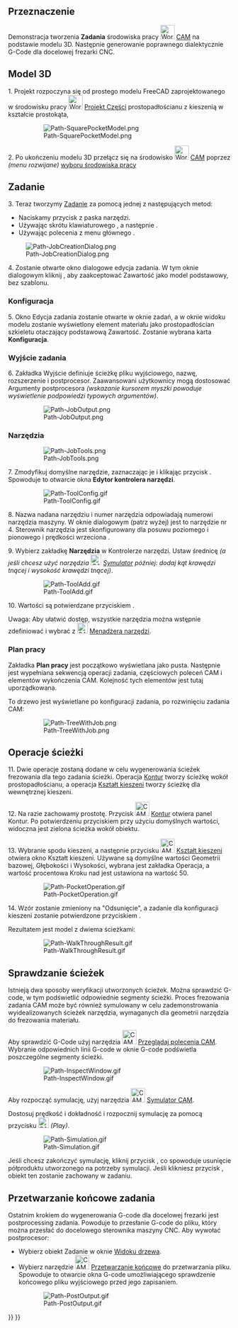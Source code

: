 <languages/>

{{TutorialInfo/pl
|Topic=środowisko pracy CAM
|Level=początkujący / średnio zaawansowany
|Time=15 minut
|Author=Chrisb
|FCVersion=0.19
|Files=brak
}}

<span id="Aim"></span>
==Przeznaczenie==

Demonstracja tworzenia '''Zadania''' środowiska pracy [[Image:Workbench_CAM.svg|32px]] [[CAM_Workbench/pl|CAM]] na podstawie modelu 3D. Następnie generowanie poprawnego dialektycznie G-Code dla docelowej frezarki CNC. 

<span id="The_3D_Model"></span>
==Model 3D==

1. Projekt rozpoczyna się od prostego modelu FreeCAD zaprojektowanego w środowisku pracy [[Image:Workbench_PartDesign.svg|32px]] [[PartDesign_Workbench/pl|Projekt Części]] prostopadłościanu z kieszenią w kształcie prostokąta, 

:[[File:Path-SquarePocketModel.png]]

:{{Caption|Powyżej: Prostopadłościan z kieszenią utworzony w środowisku pracy [[Image:Workbench_PartDesign.svg|24px]] [[PartDesign_Workbench/pl|Projekt Części]] obejmujący Zawartość, na podstawie szkicu zorientowanego w {{Button|[[Image:View-top.svg|16px|link=Std_ViewTop/pl]]}} płaszczyźnie XY.}}

2. Po ukończeniu modelu 3D przełącz się na środowisko [[Image:Workbench_CAM.svg|32px]] [[CAM_Workbench/pl|CAM]] poprzez ''(menu rozwijane)'' [[Std_Workbench/pl|wyboru środowiska pracy]]

<span id="The_Job"></span>
==Zadanie==

3. Teraz tworzymy [[CAM_Job/pl|Zadanie]] za pomocą jednej z następujących metod:
* Naciskamy przycisk {{KEY|[[Image:CAM_Job.svg|24px|link=CAM_Job/pl]] [[CAM_Job/pl|Zadanie]]}} z paska narzędzi.
* Używając skrótu klawiaturowego {{KEY|P}}, a następnie {{KEY|J}}.
* Używając polecenia z menu głównego {{MenuCommand|CAM → Zadanie}}.

[[File:Path-JobCreationDialog.png]]
::{{Caption|Powyżej: Okienko dialogowe [[CAM_Job/pl|Utwórz zadanie]]}}

4. Zostanie otwarte okno dialogowe edycja zadania. W tym oknie dialogowym kliknij {{Button|OK}}, aby zaakceptować Zawartość jako model podstawowy, bez szablonu.   

<span id="Job_Setup"></span>
===Konfiguracja===

5. Okno Edycja zadania zostanie otwarte w oknie zadań, a w oknie widoku modelu zostanie wyświetlony element materiału jako prostopadłościan szkieletu otaczający podstawową Zawartość.  Zostanie wybrana karta '''Konfiguracja'''. 

<span id="Job_Output"></span>
===Wyjście zadania===

6. Zakładka Wyjście definiuje ścieżkę pliku wyjściowego, nazwę, rozszerzenie i postprocesor. Zaawansowani użytkownicy mogą dostosować Argumenty postprocesora ''(wskazanie kursorem myszki powoduje wyświetlenie podpowiedzi typowych argumentów)''.

:[[File:Path-JobOutput.png]]
:{{Caption|Powyżej: Okienko dialogowe Edycja [[CAM_Job/pl|zadania]] z wybraną zakładką '''Wyjście'''}}

<span id="Job_Tools"></span>
===Narzędzia===

:[[File:Path-JobTools.png]]
:{{Caption|Powyżej: Okienko dialogowe Edycja [[CAM_Job/pl|zadania]] z wybraną zakładką '''Narzędzia'''}}

7. Zmodyfikuj domyślne narzędzie, zaznaczając je i klikając przycisk {{Button|Edycja}}. Spowoduje to otwarcie okna '''Edytor kontrolera narzędzi'''.

:[[File:Path-ToolConfig.gif]]
:{{Caption|Powyżej: Okienko dialogowe Edycja [[CAM_Job/pl|zadania]] Kontrolera narzędzi}}

8. Nazwa nadana narzędziu i numer narzędzia odpowiadają numerowi narzędzia maszyny. W oknie dialogowym (patrz wyżej) jest to narzędzie nr 4. Sterownik narzędzia jest skonfigurowany dla posuwu poziomego i pionowego {{incode|2mm/s}} i prędkości wrzeciona {{incode|2000 rpm}}.

9. Wybierz zakładkę '''Narzędzia''' w Kontrolerze narzędzi. Ustaw średnicę ''(a jeśli chcesz użyć narzędzia [[Image:CAM_Simulator.svg|24px|link=CAM_Simulator/pl]] [[CAM_Simulator/pl|Symulator]] później: dodaj kąt krawędzi tnącej i wysokość krawędzi tnącej)''.

:[[File:Path-ToolAdd.gif]]
:{{Caption|Powyżej: Okienko dialogowe Edycja [[CAM_Job/pl|zadania]] Kontrolera narzędzi i zakładka '''Narzędzia'''}}

10. Wartości są potwierdzane przyciskiem {{Button|OK}}.

Uwaga: Aby ułatwić dostęp, wszystkie narzędzia można wstępnie zdefiniować i wybrać z [[Image:CAM_ToolLibraryEdit.svg|24px|link=CAM_ToolLibraryEdit/pl]] [[CAM_ToolLibraryEdit/pl|Menadżera narzędzi]].

<span id="Job_Workplan"></span>
===Plan pracy===

Zakładka '''Plan pracy''' jest początkowo wyświetlana jako pusta. Następnie jest wypełniana sekwencją operacji zadania, częściowych poleceń CAM i elementów wykończenia CAM.  Kolejność tych elementów jest tutaj uporządkowana.

To drzewo jest wyświetlane po konfiguracji zadania, po rozwinięciu zadania CAM:

:[[File:Path-TreeWithJob.png]]

<span id="The_Path_Operations"></span>
==Operacje ścieżki==

11. Dwie operacje zostaną dodane w celu wygenerowania ścieżek frezowania dla tego zadania ścieżki. Operacja [[CAM_Profile/pl|Kontur]] tworzy ścieżkę wokół prostopadłościanu, a operacja [[CAM_Pocket_Shape/pl|Kształt kieszeni]] tworzy ścieżkę dla wewnętrznej kieszeni.

12. Na razie zachowamy prostotę. Przycisk [[Image:CAM_Profile.svg|32px]] [[CAM_Profile/pl|Kontur]] otwiera panel Kontur. Po potwierdzeniu przyciskiem {{Button|OK}} przy użyciu domyślnych wartości, widoczna jest zielona ścieżka wokół obiektu.

13. Wybranie spodu kieszeni, a następnie przycisku [[Image:CAM_Pocket_Shape.svg|32px]] [[CAM_Pocket_Shape/pl|Kształt kieszeni]] otwiera okno Kształt kieszeni. Używane są domyślne wartości Geometrii bazowej, Głębokości i Wysokości, wybrana jest zakładka Operacja, a wartość procentowa Kroku nad jest ustawiona na wartość 50.

:[[File:Path-PocketOperation.gif]]
:{{Caption|Powyżej: Okno dialogowe Kształt kieszeni z wybranym panelem Operacja}}

14. Wzór zostanie zmieniony na "Odsunięcie", a zadanie dla konfiguracji kieszeni zostanie potwierdzone przyciskiem {{Button|OK}}.

Rezultatem jest model z dwiema ścieżkami:

:[[File:Path-WalkThroughResult.gif]]
:{{Caption|Powyżej: wynik dla modelu z dwiema ścieżkami}}

<span id="Verifying_Paths"></span>
==Sprawdzanie ścieżek==

Istnieją dwa sposoby weryfikacji utworzonych ścieżek. Można sprawdzić G-code, w tym podświetlić odpowiednie segmenty ścieżki. Proces frezowania zadania CAM może być również symulowany w celu zademonstrowania wyidealizowanych ścieżek narzędzia, wymaganych dla geometrii narzędzia do frezowania materiału.

Aby sprawdzić G-Code użyj narzędzia [[Image:CAM_Inspect.svg|32px|link=CAM_Inspect/pl]] [[CAM_Inspect/pl|Przeglądaj polecenia CAM]]. Wybranie odpowiednich linii G-code w oknie G-code podświetla poszczególne segmenty ścieżki.
 
:[[File:Path-InspectWindow.gif]]
: {{Caption|Powyżej: Narzędzie [[CAM_Inspect/pl|Przeglądaj polecenia ścieżki]] otwiera okno dialogowe G-code}}

Aby rozpocząć symulację, użyj narzędzia [[Image:CAM_Simulator.svg|32px]] [[CAM_Simulator/pl|Symulator CAM]].

Dostosuj prędkość i dokładność i rozpocznij symulację za pomocą przycisku [[Image:CAM_BPlay.svg|24px]] ''(Play)''. 

:[[File:Path-Simulation.gif]]
:{{Caption|Powyżej: [[CAM_Simulator/pl|Symulacja CAM]] w toku}}

Jeśli chcesz zakończyć symulację, kliknij przycisk {{Button|Anuluj}}, co spowoduje usunięcie półproduktu utworzonego na potrzeby symulacji. Jeśli klikniesz przycisk {{Button|OK}}, obiekt ten zostanie zachowany w zadaniu.

<span id="Postprocess_the_Job"></span>
==Przetwarzanie końcowe zadania==

Ostatnim krokiem do wygenerowania G-code dla docelowej frezarki jest postprocessing zadania. Powoduje to przesłanie G-code do pliku, który można przesłać do docelowego sterownika maszyny CNC. Aby wywołać postprocesor:

* Wybierz obiekt Zadanie w oknie [[Tree_view/pl|Widoku drzewa]].
* Wybierz narzędzie [[Image:CAM_Post.svg|32px|link=CAM_Post/pl]] [[CAM_Post/pl|Przetwarzanie końcowe]] do przetwarzania pliku.  Spowoduje to otwarcie okna G-code umożliwiającego sprawdzenie końcowego pliku wyjściowego przed jego zapisaniem.

:[[File:Path-PostOutput.gif]]
:{{Caption|Powyżej: Okno G-code umożliwiające przeglądanie końcowego pliku wyjściowego}}


{{CAM_Tools_navi{{#translation:}}}}
{{Userdocnavi{{#translation:}}}}